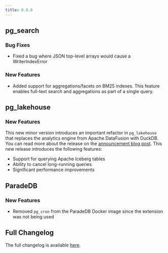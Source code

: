 ```yaml
---
title: 0.8.0
---
```


## pg_search

### Bug Fixes

- Fixed a bug where JSON top-level arrays would cause a WriterIndexError

### New Features

- Added support for aggregations/facets on BM25 indexes. This feature enables full-text search and aggregations as part of a single query.

## pg_lakehouse

### New Features

This new minor version introduces an important refactor in `pg_lakehouse` that replaces the analytics engine from Apache DataFusion with DuckDB. You
can read more about the release on the [announcement blog post](https://blog.paradedb.com/pages/iceberg_lakehouse). This new release introduces the
following features:

- Support for querying Apache Iceberg tables
- Ability to cancel long-running queries
- Significant performance improvements

## ParadeDB

### New Features

- Removed `pg_cron` from the ParadeDB Docker image since the extension was not being used

## Full Changelog

The full changelog is available [here](https://github.com/paradedb/paradedb/releases/tag/v0.8.0).
